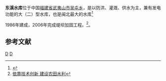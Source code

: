 {{Otheruses|东溪水库|subject=|other=其它地方的同名水库}}
{{Infobox Reservoir | 
|name                     = 东溪水库
|nickname                 = 
|image                    = 
|image_caption            = 
|map                      = 
|map_caption              = 
|pushpin_map              = China Fujian
|pushpin_map_caption      = 东溪水库在中国福建省的位置
|code                     = BGC10310182
|class                    = 大（二）型水库
|location_of_reservoir    = [[福建省|福建省]][[武夷山市|武夷山市]][[吴屯乡|吴屯乡]]
|location_of_dam          = 
|inflow                   = 
|outflow                  = 
|catchment_area           = 554
|reservoir_area           = 5.8
|mean_depth               = 
|maximum_depth            = 
|flood_level              = 
|normal_water_level       = 266
|dead_water_level         = 
|water_quality            = 
|island                   = 
|maximum_storage_capacity = 1.12亿
|normal_storage_capacity  = 
|dead_storage_capacity    = 
|type_of_dam              = 
|elevation_of_dam         = 
|height_of_dam            = 54
|length_of_dam            = 
|width_of_dam             = 
|installed_capacity       = 
|irrigated_area           = 
|start                    = 
|complete                 = 1986年
|cost                     = 
|emigrate                 = 
|latd = 27
|latm = 47
|lats = 04
|latNS = N
|longd = 118
|longm = 04
|longs = 35
|longEW = E
|website = 
|footnotes = <ref>{{Cite web |url=http://www.fjwater.gov.cn/html/8/9/6472_2007813435.html |title=武夷山东溪水库除险加固工程顺利通过竣工验收 |accessdate=2010-08-17 |archive-date=2012-08-04 |archive-url=https://archive.is/20120804191943/http://www.fjwater.gov.cn/html/8/9/6472_2007813435.html |dead-url=no }}</ref><ref>{{cite journal|title=东溪水库洪水预报模型|author=舒大兴，沈光胜|journal=水利水文自动化|year=1996|volume=|issue=1|url=http://www.lw23.com/pdf_c0def30f-1eff-46b8-99ae-d046c158ad78/lunwen.pdf}}{{dead link|date=2017年11月 |bot=InternetArchiveBot |fix-attempted=yes }}</ref>
}}
<mapframe latitude="27.798" longitude="118.1043" zoom="12" width="280" height="300" align="right" />
'''东溪水库'''位于中国[[福建省|福建省]][[武夷山市|武夷山市]][[吴屯乡|吴屯乡]]，是以防洪、灌溉、供水为主，兼有发电功能的大（二）型水库，也是闽北最大的水库<ref>{{Cite web |url=http://www.fjfair.com/article/2008-0422-153447.html |title=武夷山东溪水库高新科技保大坝平安 |accessdate=2010-08-22 |archive-date=2012-07-30 |archive-url=https://archive.is/20120730221541/http://www.fjfair.com/article/2008-0422-153447.html |dead-url=no }}</ref>

1986年建成，2006年完成堤坝加固工程。<ref>[http://lantangren.cn/newsshow.asp?id=9189 依靠技术创新 建设农田水利]{{dead link|date=2017年11月 |bot=InternetArchiveBot |fix-attempted=yes }}</ref>。

==参考文献==
{{reflist}}

{{福建省大型水库}}

[[Category:福建水库|D]]
[[Category:武夷山市|D]]